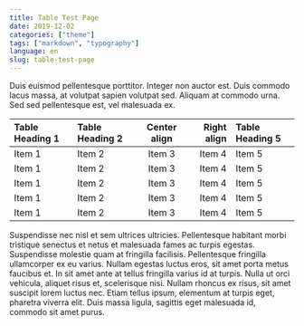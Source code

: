 ```yaml
---
title: Table Test Page
date: 2019-12-02
categories: ["theme"]
tags: ["markdown", "typography"]
language: en
slug: table-test-page
---
```


Duis euismod pellentesque porttitor. Integer non auctor est. Duis commodo lacus massa, at volutpat sapien volutpat sed. Aliquam at commodo urna. Sed sed pellentesque est, vel malesuada ex.

| Table Heading 1 | Table Heading 2 | Center align | Right align | Table Heading 5 |
| :-------------- | :-------------- | :----------: | ----------: | :-------------- |
| Item 1          | Item 2          |    Item 3    |      Item 4 | Item 5          |
| Item 1          | Item 2          |    Item 3    |      Item 4 | Item 5          |
| Item 1          | Item 2          |    Item 3    |      Item 4 | Item 5          |
| Item 1          | Item 2          |    Item 3    |      Item 4 | Item 5          |
| Item 1          | Item 2          |    Item 3    |      Item 4 | Item 5          |

Suspendisse nec nisl et sem ultrices ultricies. Pellentesque habitant morbi tristique senectus et netus et malesuada fames ac turpis egestas. Suspendisse molestie quam at fringilla facilisis. Pellentesque fringilla ullamcorper ex eu varius. Nullam egestas luctus eros, sit amet porta metus faucibus et. In sit amet ante at tellus fringilla varius id at turpis. Nulla ut orci vehicula, aliquet risus et, scelerisque nisi. Nullam rhoncus ex risus, sit amet suscipit lorem luctus nec. Etiam tellus ipsum, elementum at turpis eget, pharetra viverra elit. Duis massa ligula, sagittis eget malesuada id, commodo sit amet purus.

